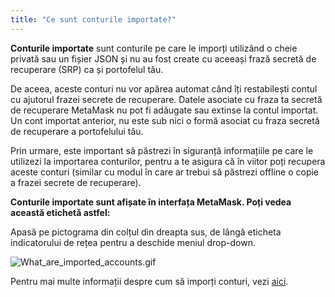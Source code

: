```yaml
---
title: "Ce sunt conturile importate?"
---
```


**Conturile importate** sunt conturile pe care le imporți utilizând o cheie privată sau un fișier JSON și nu au fost create cu aceeași frază secretă de recuperare (SRP) ca și portofelul tău.

De aceea, aceste conturi nu vor apărea automat când îți restabilești contul cu ajutorul frazei secrete de recuperare. Datele asociate cu fraza ta secretă de recuperare MetaMask nu pot fi adăugate sau extinse la contul importat. Un cont importat anterior, nu este sub nici o formă asociat cu fraza secretă de recuperare a portofelului tău.

Prin urmare, este important să păstrezi în siguranță informațiile pe care le utilizezi la importarea conturilor, pentru a te asigura că în viitor poți recupera aceste conturi (similar cu modul în care ar trebui să păstrezi offline o copie a frazei secrete de recuperare).

**Conturile importate sunt afișate în interfața MetaMask. Poți vedea această etichetă astfel:**

Apasă pe pictograma din colțul din dreapta sus, de lângă eticheta indicatorului de rețea pentru a deschide meniul drop-down.

<div class="center-container">
  <div class="img-medium">
    <img
      src={
        require("../../../../../../img/i18n/legacy/What_are_imported_accounts.gif")
          .default
      }
      alt="What_are_imported_accounts.gif"
    />
  </div>
</div>

Pentru mai multe informații despre cum să imporți conturi, vezi [aici](/managing-my-wallet/accounts-and-addresses/how-to-import-an-account).
